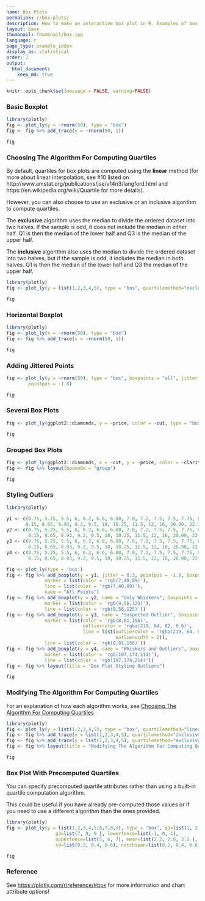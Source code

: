 ```yaml
---
name: Box Plots
permalink: r/box-plots/
description: How to make an interactive box plot in R. Examples of box plots in R that are grouped, colored, and display the underlying data distribution.
layout: base
thumbnail: thumbnail/box.jpg
language: r
page_type: example_index
display_as: statistical
order: 2
output:
  html_document:
    keep_md: true
---
```


```r
knitr::opts_chunk$set(message = FALSE, warning=FALSE)
```
### Basic Boxplot

```r
library(plotly)
fig <- plot_ly(y = ~rnorm(50), type = "box")
fig <- fig %>% add_trace(y = ~rnorm(50, 1))

fig
```

### Choosing The Algorithm For Computing Quartiles

By default, quartiles for box plots are computed using the **linear** method (for more about linear interpolation, see #10 listed on http://www.amstat.org/publications/jse/v14n3/langford.html and https://en.wikipedia.org/wiki/Quartile for more details).

However, you can also choose to use an exclusive or an inclusive algorithm to compute quartiles.

The **exclusive** algorithm uses the median to divide the ordered dataset into two halves. If the sample is odd, it does not include the median in either half. Q1 is then the median of the lower half and Q3 is the median of the upper half.

The **inclusive** algorithm also uses the median to divide the ordered dataset into two halves, but if the sample is odd, it includes the median in both halves. Q1 is then the median of the lower half and Q3 the median of the upper half.

```r
library(plotly)
fig <- plot_ly(y = list(1,2,3,4,5), type = "box", quartilemethod="exclusive") # or "inclusive", or "linear" by default

fig
```

### Horizontal Boxplot

```r
library(plotly)
fig <- plot_ly(x = ~rnorm(50), type = "box")
fig <- fig %>% add_trace(x = ~rnorm(50, 1))

fig
```

### Adding Jittered Points

```r
fig <- plot_ly(y = ~rnorm(50), type = "box", boxpoints = "all", jitter = 0.3,
        pointpos = -1.8)

fig
```


### Several Box Plots

```r
fig <- plot_ly(ggplot2::diamonds, y = ~price, color = ~cut, type = "box")

fig
```

### Grouped Box Plots

```r
fig <- plot_ly(ggplot2::diamonds, x = ~cut, y = ~price, color = ~clarity, type = "box")
fig <- fig %>% layout(boxmode = "group")

fig
```

### Styling Outliers

```r
library(plotly)

y1 <- c(0.75, 5.25, 5.5, 6, 6.2, 6.6, 6.80, 7.0, 7.2, 7.5, 7.5, 7.75, 8.15,
       8.15, 8.65, 8.93, 9.2, 9.5, 10, 10.25, 11.5, 12, 16, 20.90, 22.3, 23.25)
y2 <- c(0.75, 5.25, 5.5, 6, 6.2, 6.6, 6.80, 7.0, 7.2, 7.5, 7.5, 7.75, 8.15,
        8.15, 8.65, 8.93, 9.2, 9.5, 10, 10.25, 11.5, 12, 16, 20.90, 22.3, 23.25)
y3 <- c(0.75, 5.25, 5.5, 6, 6.2, 6.6, 6.80, 7.0, 7.2, 7.5, 7.5, 7.75, 8.15,
        8.15, 8.65, 8.93, 9.2, 9.5, 10, 10.25, 11.5, 12, 16, 20.90, 22.3, 23.25)
y4 <- c(0.75, 5.25, 5.5, 6, 6.2, 6.6, 6.80, 7.0, 7.2, 7.5, 7.5, 7.75, 8.15,
        8.15, 8.65, 8.93, 9.2, 9.5, 10, 10.25, 11.5, 12, 16, 20.90, 22.3, 23.25)

fig <- plot_ly(type = 'box')
fig <- fig %>% add_boxplot(y = y1, jitter = 0.3, pointpos = -1.8, boxpoints = 'all',
              marker = list(color = 'rgb(7,40,89)'),
              line = list(color = 'rgb(7,40,89)'),
              name = "All Points")
fig <- fig %>% add_boxplot(y = y2, name = "Only Whiskers", boxpoints = FALSE,
              marker = list(color = 'rgb(9,56,125)'),
              line = list(color = 'rgb(9,56,125)'))
fig <- fig %>% add_boxplot(y = y3, name = "Suspected Outlier", boxpoints = 'suspectedoutliers',
              marker = list(color = 'rgb(8,81,156)',
                            outliercolor = 'rgba(219, 64, 82, 0.6)',
                            line = list(outliercolor = 'rgba(219, 64, 82, 1.0)',
                                        outlierwidth = 2)),
              line = list(color = 'rgb(8,81,156)'))
fig <- fig %>% add_boxplot(y = y4, name = "Whiskers and Outliers", boxpoints = 'outliers',
              marker = list(color = 'rgb(107,174,214)'),
              line = list(color = 'rgb(107,174,214)'))
fig <- fig %>% layout(title = "Box Plot Styling Outliers")

fig
```

### Modifying The Algorithm For Computing Quartiles

For an explanation of how each algorithm works, see [Choosing The Algorithm For Computing Quartiles](https://plotly.com/r/box-plots/#choosing-the-algorithm-for-computing-quartiles)

```r
library(plotly)
fig <- plot_ly(y = list(1,2,3,4,5), type = "box", quartilemethod="linear", name="Linear Quartile Mode")
fig <- fig %>% add_trace(y = list(1,2,3,4,5), quartilemethod="inclusive", name="Inclusive Quartile Mode")
fig <- fig %>% add_trace(y = list(1,2,3,4,5), quartilemethod="exclusive", name="Exclusive Quartile Mode")
fig <- fig %>% layout(title = "Modifying The Algorithm For Computing Quartiles")

fig
```

### Box Plot With Precomputed Quartiles

You can specify precomputed quartile attributes rather than using a built-in quartile computation algorithm.

This could be useful if you have already pre-computed those values or if you need to use a different algorithm than the ones provided.

```r
library(plotly)
fig <- plot_ly(y = list(1,2,3,4,5,6,7,8,9), type = "box", q1=list(1, 2, 3), median=list(4, 5, 6),
                  q3=list(7, 8, 9 ), lowerfence=list(-1, 0, 1),
                  upperfence=list(5, 6, 7), mean=list(2.2, 2.8, 3.2 ),
                  sd=list(0.2, 0.4, 0.6), notchspan=list(0.2, 0.4, 0.6))

fig
```

### Reference

See [https://plotly.com/r/reference/#box](https://plotly.com/r/reference/#box) for more information and chart attribute options!
